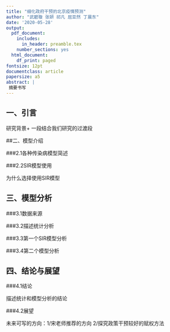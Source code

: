 ```yaml
---
title: "细化政府干预的北京疫情预测"
author: "武碧璇 张妍 祁凡 屈亚然 丁晨东"
date: '2020-05-28'
output:
  pdf_document:
    includes:
      in_header: preamble.tex
    number_sections: yes
  html_document:
    df_print: paged
fontsize: 12pt
documentclass: article
papersize: a5
abstract: |
 摘要书写
---
```

## 一、引言


研究背景+ 一段结合我们研究的过渡段



##二、模型介绍

###2.1各种传染病模型简述

###2.2SIR模型使用

为什么选择使用SIR模型

## 三、模型分析

###3.1数据来源

###3.2描述统计分析

###3.3第一个SIR模型分析

###3.4第二个模型分析


## 四、结论与展望

###4.1结论

描述统计和模型分析的结论

###4.2展望

未来可写的方向：1/宋老师推荐的方向 2/探究政策干预较好的赋权方法







